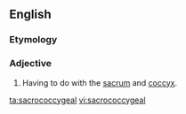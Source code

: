 ==English==
===Etymology===
{{prefix|sacro|coccygeal|lang=en}}
===Adjective===
{{en-adj|-}}
# {{context|medicine|lang=en}} Having to do with the [[sacrum]] and [[coccyx]].

[[ta:sacrococcygeal]]
[[vi:sacrococcygeal]]